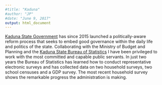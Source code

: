 ```yaml
---
#title: "Kaduna"
#author: "JP"
#date: "June 9, 2017"
output: html_document
---
```


[Kaduna State Government](http://kdsg.gov.ng/) has since 2015 launched a politically-aware reform process that seeks to embed good governance within the daily life and politics of the state. Collaborating with the Ministry of Budget and Planning and the [Kaduna State Bureau of Statistics](https://twitter.com/kdbstatistics?lang=en) I have been privileged to work with the most committed and capable public servants. In just two years the Bureau of Statistics has learned how to conduct representative electronic surveys and has collected data on two household surveys, two school censuses and a GDP survey. The most recent household survey shows the remarkable progress the administration is making. 
